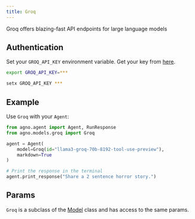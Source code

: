 ```yaml
---
title: Groq
---
```


Groq offers blazing-fast API endpoints for large language models

## Authentication

Set your `GROQ_API_KEY` environment variable. Get your key from [here](https://console.groq.com/keys).

<CodeGroup>

```bash Mac
export GROQ_API_KEY=***
```

```bash Windows
setx GROQ_API_KEY ***
```

</CodeGroup>

## Example

Use `Groq` with your `Agent`:

<CodeGroup>

```python agent.py
from agno.agent import Agent, RunResponse
from agno.models.groq import Groq

agent = Agent(
    model=Groq(id="llama3-groq-70b-8192-tool-use-preview"),
    markdown=True
)

# Print the response in the terminal
agent.print_response("Share a 2 sentence horror story.")

```

</CodeGroup>

## Params

<Snippet file="model-groq-params.mdx" />

`Groq` is a subclass of the [Model](/reference/model) class and has access to the same params.
